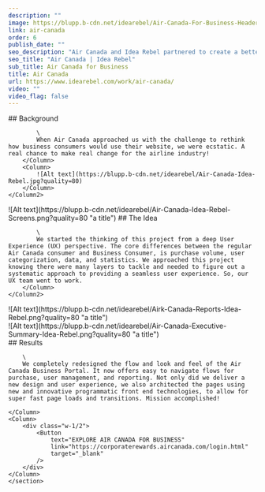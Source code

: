 ```yaml
---
description: ""
image: https://blupp.b-cdn.net/idearebel/Air-Canada-For-Business-Header-Idea-Rebel-1.png?quality=80
link: air-canada
order: 6
publish_date: ""
seo_description: "Air Canada and Idea Rebel partnered to create a better digital experience for buisiness travel. Acheived through world-class User Experience (UX), Design and Technology."
seo_title: "Air Canada | Idea Rebel"
sub_title: Air Canada for Business
title: Air Canada
url: https://www.idearebel.com/work/air-canada/
video: ""
video_flag: false
---
```


<section class="container mx-auto max-w-6xl py-10">
    <Column2>
        <Column>
            ## Background

            \
            When Air Canada approached us with the challenge to rethink how business consumers would use their website, we were ecstatic. A real chance to make real change for the airline industry!
        </Column>
        <Column>
            ![Alt text](https://blupp.b-cdn.net/idearebel/Air-Canada-Idea-Rebel.jpg?quality=80)
        </Column>
    </Column2>
</section>
<section class="container mx-auto max-w-6xl py-10">
    <Column2>
        <Column>
            ![Alt text](https://blupp.b-cdn.net/idearebel/Air-Canada-Idea-Rebel-Screens.png?quality=80 "a title")
        </Column>
        <Column>
            ## The Idea

            \
            We started the thinking of this project from a deep User Experience (UX) perspective. The core differences between the regular Air Canada consumer and Business Consumer, is purchase volume, user categorization, data, and statistics. We approached this project knowing there were many layers to tackle and needed to figure out a systematic approach to providing a seamless user experience. So, our UX team went to work.
        </Column>
    </Column2>
</section>
<section class="container mx-auto max-w-6xl p-20 bg-secondary">
    <Column>
        ![Alt text](https://blupp.b-cdn.net/idearebel/Airk-Canada-Reports-Idea-Rebel.png?quality=80 "a title")
    </Column>
</section>

<section class="container mx-auto max-w-6xl p-20 bg-secondary mt-20">
    <Column>
        ![Alt text](https://blupp.b-cdn.net/idearebel/Air-Canada-Executive-Summary-Idea-Rebel.png?quality=80 "a title")
    </Column>
</section>

<section class="bg-secondary mt-20">
    <section class="container ml-56 max-w-6xl py-20 w-1/2">
    <Column>
        ## Results

        \
        We completely redesigned the flow and look and feel of the Air Canada Business Portal. It now offers easy to navigate flows for purchase, user management, and reporting. Not only did we deliver a new design and user experience, we also architected the pages using new and innovative programmatic front end technologies, to allow for super fast page loads and transitions. Mission accomplished!

    </Column>
    <Column>
        <div class="w-1/2">
            <Button
                text="EXPLORE AIR CANADA FOR BUSINESS"
                link="https://corporaterewards.aircanada.com/login.html"
                target="_blank"
            />
        </div>
    </Column>
    </section>
</section>

<section class="container mx-auto max-w-6xl p-4 md:px-0 md:py-2">
    <Column>
        <div class="flex justify-between">
            <div>
            <PreviousProject
                link="/work/roots-ecommerce-experience/"
                title="Roots"
            />
            </div>
            <NextProject
                link="/work/keurig-loyalty/"
                title="Keurig Loyalty"
            />
        </div>
    </Column>
</section>
